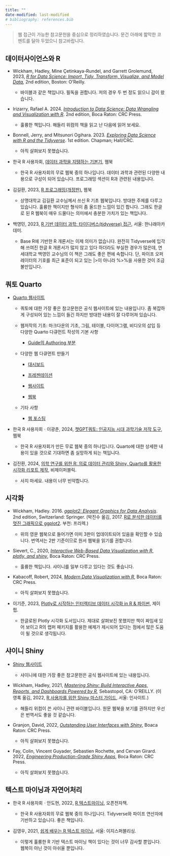 ```yaml
---
title: ""
date-modified: last-modified
# bibliography: references.bib
---
```


> 웹 접근이 가능한 참고문헌을 중심으로 정리하였습니다. 문건 아래에 짧막한 코멘트를 달아 두었으니 참고바랍니다.

## 데이터사이언스와 R

-   Wickham, Hadley, Mine Çetinkaya-Rundel, and Garrett Grolemund, 2023, [*R for Data Science: Import, Tidy, Transform, Visualize, and Model Data*](https://r4ds.hadley.nz/)*,* 2nd edition, Boston: O’Reilly.

    -   바이블과 같은 책입니다. 필독을 권합니다. 저의 경우 두 번 정도 읽으니 감이 왔습니다.

-   Irizarry, Rafael A. 2024. [*Introduction to Data Science: Data Wrangling and Visualization with R*](https://rafalab.dfci.harvard.edu/dsbook-part-1/). 2nd edition, Boca Raton: CRC Press.

    -   훌륭한 책입니다. 해들리 위컴의 책을 읽고 난 다음에 읽어 보세요.

-   Bonnell, Jerry, and Mitsunori Ogihara. 2023. [*Exploring Data Science with R and the Tidyverse*](https://ds4world.cs.miami.edu/). 1st edition. Chapman; Hall/CRC.

    -   아직 살펴보지 못했습니다.

-   한국 R 사용자회, [데이터 과학을 지탱하는 기본기](https://r2bit.com/book_analytics/), 웹북

    -   한국 R 사용자회의 무료 웹북 중의 하나입니다. 데이터 과학과 관련된 다양한 내용으로 구성이 되어 있습니다. 프로그래밍 섹션이 R과 관련된 내용입니다.

-   김길환, 2023, [R 프로그래밍(개정판)](https://kilhwan.github.io/rprogramming/), 웹북

    -   상명대학교 김길환 교수님께서 쓰신 R 기초 웹북입니다. 방대한 주제를 다루고 있습니다. 훌륭한 책이지만 형식이 좀 올드한 느낌이 있긴 합니다. 그래도 한글로 된 R 웹북이 매우 드물다는 의미에서 충분한 가치가 있는 책입니다.

-   백영민, 2023, [R 기반 데이터 과학: 타이디버스(tidyverse) 접근](https://www.yes24.com/Product/Goods/123807713), 서울: 한나래아카데미.

    -   Base R에 기반한 R 개론서는 이제 의미가 없습니다. 완전히 Tidyverse에 입각해 쓰여진 한글 R 개론서가 많지 않고 있다 하더라도 부실한 경우가 많은데, 연세대학교 백영민 교수님의 이 책은 그래도 좋은 편에 속합니다. 단, 파이프 오퍼레이터의 기호를 최근 표준이 되고 있는 \|\>이 아니라 %\>%을 사용한 것이 조금 불만입니다.

## 쿼토 Quarto

-   [Quarto 웹사이트](https://quarto.org/)

    -   쿼토에 대한 가장 좋은 참고문헌은 공식 웹사이트에 있는 내용입니다. 좀 복잡하게 구성되어 있는 느낌이 들긴 하지만 방대한 내용이 잘 다루어져 있습니다.

    -   웹저작의 기초: 마크다운의 기초, 그림, 테이블, 다이어그램, 비디오의 삽입 등 다양한 Quarto 다큐먼트 작성의 기본 사항

        -   [Guide의 Authoring 부분](https://quarto.org/docs/authoring/markdown-basics.html)

    -   다양한 웹 다큐먼트 만들기

        -   [대시보드](https://quarto.org/docs/dashboards/)

        -   [프레젠테이션](https://quarto.org/docs/presentations/)

        -   [웹사이트](https://quarto.org/docs/websites/)

        -   [웹북](https://quarto.org/docs/books/)

    -   기타 사항

        -   [웹 포스팅](https://quarto.org/docs/publishing/)

-   한국 R 사용자회ㆍ이광춘, 2024, [챗GPT쿼토: 인공지능 시대 과학기술 저작 도구](https://r2bit.com/gpt-quarto/), 웹북

    -   한국 R 사용자회가 만든 무료 웹북 중의 하나입니다. Quarto에 대한 상세한 내용이 있을 것으로 기대하면 좀 실망하게 되는 책입니다.

-   김진환, 2024, [의학 연구를 위한 R: 의료 데이터 관리와 Shiny, Quarto를 활용한 시각화 리포트 제작](https://www.yes24.com/Product/Goods/128185450), 비제이퍼블릭.

    -   사지 마세요. 내용이 너무 빈약합니다.

## 시각화

-   Wickham, Hadley. 2016. [*ggplot2: Elegant Graphics for Data Analysis*](https://ggplot2-book.org/). 2nd edition, Switzerland: Springer. (박진수 옮김, 2017. [R로 분석한 데이터를 멋진 그래픽으로 ggplot2](https://www.yes24.com/Product/Goods/57248968). 부천: 프리렉.)

    -   위의 영문 웹북으로 들어가면 이미 3판이 업데이트되어 있음을 확인할 수 있습니다. 번역서는 2판 기준이므로 원서 웹북을 읽기를 권합니다.

-   Sievert, C., 2020, [*Interactive Web-Based Data Visualization with R, plotly, and shiny*](https://plotly-r.com/index.html), Boca Raton: CRC Press.

    -   훌륭한 책입니다. 샤이니를 일부 다루고 있다는 것도 좋습니다.

-   Kabacoff, Robert, 2024, [*Modern Data Visualization with R*](https://rkabacoff.github.io/datavis/), Boca Raton: CRC Press.

    -   아직 살펴보지 못했습니다.

-   이기준, 2023, [Plotly로 시작하는 인터렉티브 데이터 시각화 in R & 파이썬](https://www.yes24.com/Product/Goods/123706075), 제이펍.

    -   한글로된 Plotly 시각화 도서입니다. 제대로 살펴보진 못했지만 책이 짜임새 있어 보이고 R의 랩퍼 패키지를 활용한 예제가 제시되어 있다는 점에서 많은 도움이 될 것으로 생각됩니다.

## 샤이니 Shiny

-   [Shiny 웹사이트](https://shiny.posit.co/)

    -   샤이니에 대한 가장 좋은 참고문헌은 공식 웹사이트에 있는 내용입니다.

-   Wickham, Hadley, 2021, [*Mastering Shiny: Build Interactive Apps, Reports, and Dashboards Powered by R*](https://mastering-shiny.org/)*,* Sebastopol, CA: O’REILLY. (이영록 옮김, 2022, [R 사용자를 위한 Shiny 마스터 가이드](https://www.yes24.com/Product/Goods/116598818), 서울: 인사이트.)

    -   해들리 위컴이 쓴 샤이니 관련 바이블입니다. 원문 웹북을 보기를 권하지만 우선은 번역서도 좋을 것 같습니다.

-   Granjon, David, 2022, [*Outstanding User Interfaces with Shiny*](https://unleash-shiny.rinterface.com/), Boaca Raton: CRC Press.

    -   아직 살펴보지 못했습니다.

-   Fay, Colin, Vincent Guyader, Sebastien Rochette, and Cervan Girard. 2022, [*Engineering Production-Grade Shiny Apps*](https://engineering-shiny.org/), Boca Raton: CRC Press.

    -   아직 살펴보지 못했습니다.

## 텍스트 마이닝과 자연어처리

-   한국 R 사용자회ㆍ안도현, 2022, [R 텍스트마이닝](https://r2bit.com/book_tm/), 오픈전자책.

    -   한국 R 사용자회의 무료 웹북 중의 하나입니다. Tidyverse와 파이프 연산자에 기반하고 있습니다. 좋은 책입니다.

-   김영우, 2021, [쉽게 배우는 R 텍스트 마이닝](https://www.yes24.com/Product/Goods/97126355), 서울: 이지스퍼블리싱.

    -   이렇게 훌륭한 R 기반 텍스트 마이닝 책이 있다는 것이 너무 감사할 뿐입니다. 웹복이 아닌 것이 아쉬울 뿐입니다.
